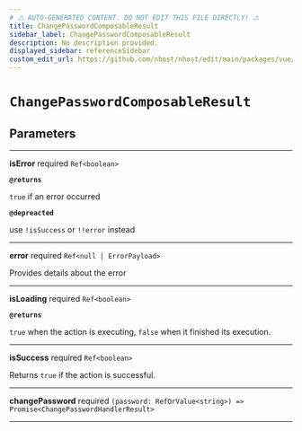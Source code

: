 ```yaml
---
# ⚠️ AUTO-GENERATED CONTENT. DO NOT EDIT THIS FILE DIRECTLY! ⚠️
title: ChangePasswordComposableResult
sidebar_label: ChangePasswordComposableResult
description: No description provided.
displayed_sidebar: referenceSidebar
custom_edit_url: https://github.com/nhost/nhost/edit/main/packages/vue/src/useChangePassword.ts#L14
---
```


# `ChangePasswordComposableResult`

## Parameters

---

**<span className="parameter-name">isError</span>** <span className="optional-status">required</span> `Ref<boolean>`

**`@returns`**

`true` if an error occurred

**`@depreacted`**

use `!isSuccess` or `!!error` instead

---

**<span className="parameter-name">error</span>** <span className="optional-status">required</span> `Ref<null | ErrorPayload>`

Provides details about the error

---

**<span className="parameter-name">isLoading</span>** <span className="optional-status">required</span> `Ref<boolean>`

**`@returns`**

`true` when the action is executing, `false` when it finished its execution.

---

**<span className="parameter-name">isSuccess</span>** <span className="optional-status">required</span> `Ref<boolean>`

Returns `true` if the action is successful.

---

**<span className="parameter-name">changePassword</span>** <span className="optional-status">required</span> `(password: RefOrValue<string>) => Promise<ChangePasswordHandlerResult>`

---
